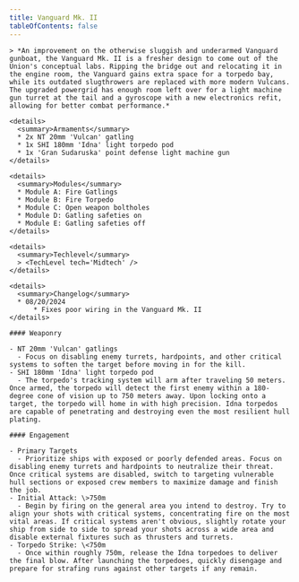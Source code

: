 ```yaml
---
title: Vanguard Mk. II
tableOfContents: false
---
```


<Tabs>

  <TabItem label="Info" icon="information">

    > *An improvement on the otherwise sluggish and underarmed Vanguard gunboat, the Vanguard Mk. II is a fresher design to come out of the Union's conceptual labs. Ripping the bridge out and relocating it in the engine room, the Vanguard gains extra space for a torpedo bay, while its outdated slugthrowers are replaced with more modern Vulcans. The upgraded powergrid has enough room left over for a light machine gun turret at the tail and a gyroscope with a new electronics refit, allowing for better combat performance.*

    <details>
      <summary>Armaments</summary>
      * 2x NT 20mm 'Vulcan' gatling 
      * 1x SHI 180mm 'Idna' light torpedo pod 
      * 1x 'Gran Sudaruska' point defense light machine gun
    </details>

    <details>
      <summary>Modules</summary>
      * Module A: Fire Gatlings 
      * Module B: Fire Torpedo 
      * Module C: Open weapon boltholes 
      * Module D: Gatling safeties on 
      * Module E: Gatling safeties off
    </details>

    <details>
      <summary>Techlevel</summary>
      > <TechLevel tech='Midtech' />
    </details>

    <details>
      <summary>Changelog</summary>
      * 08/20/2024
          * Fixes poor wiring in the Vanguard Mk. II
    </details>

  </TabItem>

  <TabItem label="Guide" icon="open-book">

    #### Weaponry
  
    - NT 20mm 'Vulcan' gatlings
      - Focus on disabling enemy turrets, hardpoints, and other critical systems to soften the target before moving in for the kill.
    - SHI 180mm 'Idna' light torpedo pod
      - The torpedo's tracking system will arm after traveling 50 meters. Once armed, the torpedo will detect the first enemy within a 180-degree cone of vision up to 750 meters away. Upon locking onto a target, the torpedo will home in with high precision. Idna torpedos are capable of penetrating and destroying even the most resilient hull plating.
  
    #### Engagement
  
    - Primary Targets
      - Prioritize ships with exposed or poorly defended areas. Focus on disabling enemy turrets and hardpoints to neutralize their threat. Once critical systems are disabled, switch to targeting vulnerable hull sections or exposed crew members to maximize damage and finish the job.
    - Initial Attack: \>750m
      - Begin by firing on the general area you intend to destroy. Try to align your shots with critical systems, concentrating fire on the most vital areas. If critical systems aren't obvious, slightly rotate your ship from side to side to spread your shots across a wide area and disable external fixtures such as thrusters and turrets.
    - Torpedo Strike: \<750m
      - Once within roughly 750m, release the Idna torpedoes to deliver the final blow. After launching the torpedoes, quickly disengage and prepare for strafing runs against other targets if any remain.

  </TabItem>

</Tabs>
